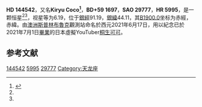 {{Starbox begin
| name = HD 144542
}}
{{Starbox observe
| epoch = [[J2000.0|J2000.0]]
| constell = [[天龍座|天龍座]]<ref name=SIMBAD>{{cite web
 | url=http://simbad.u-strasbg.fr/simbad/sim-id?Ident=HR+5995
 | title=Pulsating variable Star
 | publisher=Centre de Données astronomiques de Strasbourg
 | work=SIMBAD
 | accessdate=2012-07-13
 | archive-date=2016-03-17
 | archive-url=https://web.archive.org/web/20160317020750/http://simbad.u-strasbg.fr/simbad/sim-id?Ident=HR+5995
 | dead-url=no
 }}</ref><ref name=DATA>{{cite web
 | url=http://vizier.u-strasbg.fr/viz-bin/VizieR-5?-out.add=.&-source=5050&-corr=PK=HR&-out.max=9999&HR=5995
 | title=VizieR Detailed Page
 | accessdate=2012-07-13
 | archive-url=https://web.archive.org/web/20160304221116/http://vizier.u-strasbg.fr/viz-bin/VizieR-5?-out.add=.&-source=5050&-corr=PK=HR&-out.max=9999&HR=5995
 | archive-date=2016-03-04
 | dead-url=yes
 }}</ref>
| 星官 = 
| ra = {{RA|16|3|9.3}}<ref name=SIMBAD /><ref name=DATA />
| dec = {{DEC|+59|24|39}}<ref name=SIMBAD /><ref name=DATA />
| appmag_v = 6.19<ref name=SIMBAD /><ref name=DATA />
}}
{{Starbox character
| class = M1III<ref name=SIMBAD /><ref name=DATA />
| b-v = 1.58<ref name=SIMBAD /><ref name=DATA />
| u-b = 1.91<ref name=SIMBAD /><ref name=DATA />
| r-i = 0.81E<ref name=SIMBAD /><ref name=DATA />
| variable = 
}}
{{Starbox astrometry
| radial_v = 1.91
| prop_mo_ra = -5
| parallax = 
| p_error = 
}}
{{Starbox catalog
| names =BD+59 1697，[[SAO星表|SAO]] 29777，[[HD星表|HD]] 144542，[[HR星表|HR]] 5995}}
{{Starbox reference |Simbad=HR+5995}}
{{Starbox end}}

'''HD 144542'''，又名'''Kiryu Coco<ref>{{Cite web|url=https://twitter.com/kejimematifungs/status/1409455696634998786?ref_src=twsrc%5Etfw%7Ctwcamp%5Etweetembed%7Ctwterm%5E1409455696634998786%7Ctwgr%5E%7Ctwcon%5Es1_&ref_url=https%3A%2F%2Fwww.archyde.com%2Fthe-immortal-kiryu-society-fans-buy-stellar-naming-rights-to-commemorate-kiryu-coco-game-new-head-shell-newtalk%2F|title=りゅう座のある星に"Kiryu Coco"、"Tatsunoko"と命名し|date=2021-06-28|4=|access-date=2021-07-03|archive-date=2021-07-09|archive-url=https://web.archive.org/web/20210709183353/https://twitter.com/kejimematifungs/status/1409455696634998786?ref_src=twsrc%5Etfw%7Ctwcamp%5Etweetembed%7Ctwterm%5E1409455696634998786%7Ctwgr%5E%7Ctwcon%5Es1_&ref_url=https%3A%2F%2Fwww.archyde.com%2Fthe-immortal-kiryu-society-fans-buy-stellar-naming-rights-to-commemorate-kiryu-coco-game-new-head-shell-newtalk%2F|dead-url=no}}</ref>'''，'''BD+59 1697'''，'''SAO 29777'''，'''HR 5995'''，是一颗恒星<ref name=SIMBAD /><ref name=DATA />，视星等为6.19，位于[[銀道座標系|銀經]]91.19，[[銀道座標系|銀緯]]44.11，其[[B1900.0|B1900.0]]坐标为赤經{{RA|16|1|20.2}}，赤緯{{DEC|+59|44.11|7}}。由[[澳洲|澳洲]][[春溪國家公園|斯普林布魯克]]觀測站命名於西元2021年6月17日，用以紀念已於2021年7月1日[[畢業_(演藝界)|畢業]]的日本虛擬YouTuber[[桐生可可|桐生可可]]。

== 参考文献 ==
{{reflist}}

{{star-stub}}

[[Category:HD和HDE天體|144542]]
[[Category:HR天體|5995]]
[[Category:SAO天體|29777]]
[[Category:天龙座|Category:天龙座]]